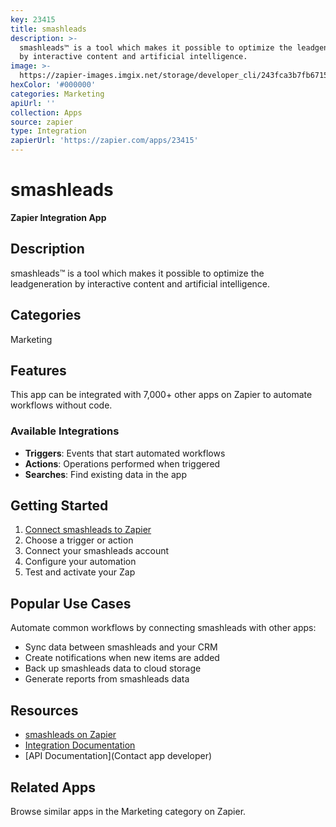 ```yaml
---
key: 23415
title: smashleads
description: >-
  smashleads™ is a tool which makes it possible to optimize the leadgeneration
  by interactive content and artificial intelligence.
image: >-
  https://zapier-images.imgix.net/storage/developer_cli/243fca3b7fb671535dc92409c4ceeb96_2.png?auto=format%2Ccompress&ixlib=python-3.0.0&q=50
hexColor: '#000000'
categories: Marketing
apiUrl: ''
collection: Apps
source: zapier
type: Integration
zapierUrl: 'https://zapier.com/apps/23415'
---
```

# smashleads

**Zapier Integration App**

## Description

smashleads™ is a tool which makes it possible to optimize the leadgeneration by interactive content and artificial intelligence.

## Categories

Marketing

## Features

This app can be integrated with 7,000+ other apps on Zapier to automate workflows without code.

### Available Integrations

- **Triggers**: Events that start automated workflows
- **Actions**: Operations performed when triggered
- **Searches**: Find existing data in the app

## Getting Started

1. [Connect smashleads to Zapier](https://zapier.com/apps/23415)
2. Choose a trigger or action
3. Connect your smashleads account
4. Configure your automation
5. Test and activate your Zap

## Popular Use Cases

Automate common workflows by connecting smashleads with other apps:

- Sync data between smashleads and your CRM
- Create notifications when new items are added
- Back up smashleads data to cloud storage
- Generate reports from smashleads data

## Resources

- [smashleads on Zapier](https://zapier.com/apps/23415)
- [Integration Documentation](https://zapier.com/apps/23415/integrations)
- [API Documentation](Contact app developer)

## Related Apps

Browse similar apps in the Marketing category on Zapier.
